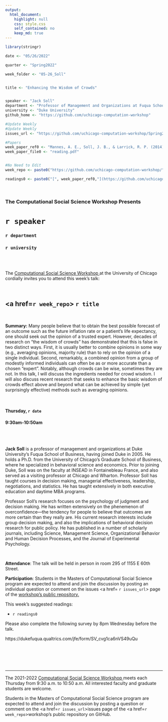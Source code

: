 ```yaml
---
output:
  html_document:
    highlight: null
    css: style.css
    self_contained: no
    keep_md: true
---
```


```r
library(stringr)

date <- "05/26/2022"

quarter <- "Spring2022"

week_folder <- "05-26_Soll"


title <- "Enhancing the Wisdom of Crowds"


speaker <- "Jack Soll"
department <- "Professor of Management and Organizations at Fuqua School of Business"
university <- "Duke University"
github_home <- "https://github.com/uchicago-computation-workshop"

#Update Weekly
#Update Weekly
issues_url <- "https://github.com/uchicago-computation-workshop/Spring2022/issues/8"

#Papers
week_paper_ref0 <- "Mannes, A. E., Soll, J. B., & Larrick, R. P. (2014). The wisdom of select crowds. Journal of Personality and Social Psychology, 107(2), 276–299."
week_paper_file0 <- "reading.pdf"


#No Need to Edit
week_repo <- paste0("https://github.com/uchicago-computation-workshop/",quarter,"/tree/master/",week_folder)

readings0 <- paste0("[", week_paper_ref0,"](https://github.com/uchicago-computation-workshop/",quarter,"/blob/master/", week_folder,"/",week_paper_file0,")")


```



<br>

<h3 class=pfblock-header> The Computational Social Science Workshop Presents </h3>

<h1 class=pfblock-header3> `r speaker`</h1>
<h3 class=pfblock-header3> `r department` </h3>
<h3 class=pfblock-header3> `r university` </h3>

<br><br>



<p class=pfblock-header3>The <a href="https://macss.uchicago.edu/content/computation-workshop"> Computational Social Science Workshop </a> at the University of Chicago cordially invites you to attend this week's talk:</p>



<br>

<div class=pfblock-header3>
<h2 class=pfblock-header>
  <a href=`r week_repo`> `r title` </a>
</h2>

<br>
</div>



<p class=footertext2>

**Summary:** Many people believe that to obtain the best possible forecast of an outcome such as the future inflation rate or a patient’s life expectancy, one should seek out the opinion of a trusted expert.  However, decades of research on “the wisdom of crowds” has demonstrated that this is false in two distinct ways. First, it is usually better to combine opinions in some way (e.g., averaging opinions, majority rule) than to rely on the opinion of a single individual. Second, remarkably, a combined opinion from a group of modestly informed individuals can often be as or more accurate than a chosen “expert”. Notably, although crowds can be wise, sometimes they are not. In this talk, I will discuss the ingredients needed for crowd wisdom. I will also discuss recent research that seeks to enhance the basic wisdom of crowds effect above and beyond what can be achieved by simple (yet surprisingly effective) methods such as averaging opinions.

</p>

<br>

<h4 class=pfblock-header3> Thursday, `r date` </h4>
<h4 class=pfblock-header3> 9:30am-10:50am </h4>

<br><br>

<p class=footertext2>

**Jack Soll** is a professor of management and organizations at Duke University's Fuqua School of Business, having joined Duke in 2005. He holds a Ph.D. from the University of Chicago’s Graduate School of Business, where he specialized in behavioral science and economics. Prior to joining Duke, Soll was on the faculty at INSEAD in Fontainebleau France, and also served as a visiting professor at Chicago and Wharton. Professor Soll has taught courses in decision making, managerial effectiveness, leadership, negotiations, and statistics. He has taught extensively in both executive education and daytime MBA programs. 

Professor Soll’s research focuses on the psychology of judgment and decision making. He has written extensively on the phenemenon of overconfidence—the tendency for people to believe that outcomes are more certain than they really are. His current research interests include group decision making, and also the implications of behavioral decision research for public policy. He has published in a number of scholarly journals, including Science, Management Science, Organizational Behavior and Human Decision Processes, and the Journal of Experimental Psychology.


</p>

<br>

<p class=footertext2>

**Attendance**: The talk will be held in person in room 295 of 1155 E 60th Street.

</p>

<p class=footertext2>

**Participation**: Students in the Masters of Computational Social Science program are expected to attend and join the discussion by posting an individual question or comment on the issues <a href= `r issues_url`> page </a> of the <a href="https://github.com/uchicago-computation-workshop"> workshop's public repository.</a>

This week's suggested readings:

- `r readings0`

Please also complete the following survey by 8pm Wednesday before the talk. 

https://dukefuqua.qualtrics.com/jfe/form/SV_cvg1ca6nVS49uQu

<br>

<br><br>

---

<p class=footertext> The 2021-2022 <a href="https://macss.uchicago.edu/content/computation-workshop"> Computational Social Science Workshop </a> meets each Thursday from 9:30 a.m. to 10:50 a.m. All interested faculty and graduate students are welcome.</p>

<p class=footertext>Students in the Masters of Computational Social Science program are expected to attend and join the discussion by posting a question or comment on the <a href=`r issues_url`>issues page</a> of the <a href=`r week_repo`>workshop's public repository on GitHub.</a></p>

